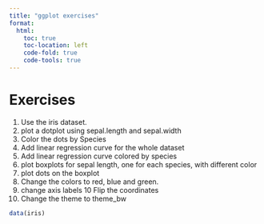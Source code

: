 ```yaml
---
title: "ggplot exercises"
format:
  html:
    toc: true
    toc-location: left
    code-fold: true
    code-tools: true
---
```



# Exercises

1. Use the iris dataset.
2. plot a dotplot using sepal.length and sepal.width
3. Color the dots by Species
4. Add linear regression curve for the whole dataset
5. Add linear regression curve colored by species
6. plot boxplots for sepal length, one for each species, with different color
7. plot dots on the boxplot
8. Change the colors to red, blue and green.
9. change axis labels
10 Flip the coordinates
11. Change the theme to theme_bw

```r

data(iris)







```
